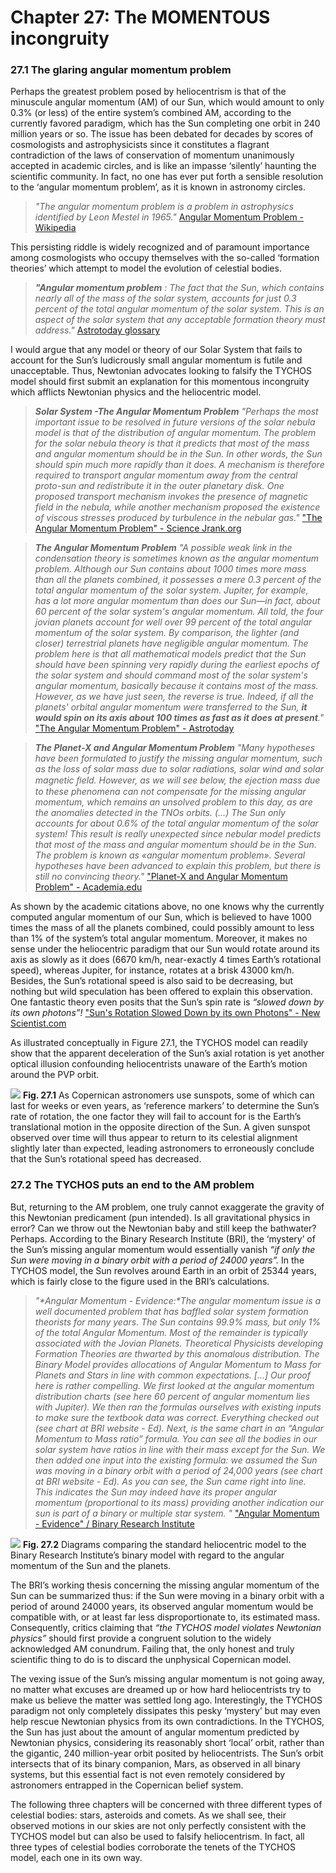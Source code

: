 Chapter 27: The MOMENTOUS incongruity
===========================================

### 27.1 The glaring angular momentum problem

Perhaps the greatest problem posed by heliocentrism is that of the minuscule angular momentum (AM) of our Sun, which would amount to only 0.3% (or less) of the entire system’s combined AM, according to the currently favored paradigm, which has the Sun completing one orbit in 240 million years or so. The issue has been debated for decades by scores of cosmologists and astrophysicists since it constitutes a flagrant contradiction of the laws of conservation of momentum unanimously accepted in academic circles, and is like an impasse ‘silently’ haunting the scientific community. In fact, no one has ever put forth a sensible resolution to the ‘angular momentum problem’, as it is known in astronomy circles.  

> _"The angular momentum problem is a problem in astrophysics identified by Leon Mestel in 1965."_ [Angular Momentum Problem - Wikipedia](https://en.wikipedia.org/wiki/Angular_momentum_problem)

This persisting riddle is widely recognized and of paramount importance among cosmologists who occupy themselves with the so-called ‘formation theories’ which attempt to model the evolution of celestial bodies.

> _**"Angular momentum problem** : The fact that the Sun, which contains nearly all of the mass of the solar system, accounts for just 0.3 percent of the total angular momentum of the solar system. This is an aspect of the solar system that any acceptable formation theory must address."_ [Astrotoday glossary](https://lifeng.lamost.org/courses/astrotoday/CHAISSON/GLOSSARY/GLOSS_A.HTM#angular%20momentum%20problem)

I would argue that any model or theory of our Solar System that fails to account for the Sun’s ludicrously small angular momentum is futile and unacceptable. Thus, Newtonian advocates looking to falsify the TYCHOS model should first submit an explanation for this momentous incongruity which afflicts Newtonian physics and the heliocentric model. 

> _**Solar System -The Angular Momentum Problem** "Perhaps the most important issue to be resolved in future versions of the solar nebula model is that of the distribution of angular momentum. The problem for the solar nebula theory is that it predicts that most of the mass and angular momentum should be in the Sun. In other words, the Sun should spin much more rapidly than it does. A mechanism is therefore required to transport angular momentum away from the central proto-sun and redistribute it in the outer planetary disk. One proposed transport mechanism invokes the presence of magnetic field in the nebula, while another mechanism proposed the existence of viscous stresses produced by turbulence in the nebular gas."_ ["The Angular Momentum Problem" - Science Jrank.org](https://science.jrank.org/pages/6266/Solar-System-angular-momentum-problem.html)

> _**The Angular Momentum Problem** "A possible weak link in the condensation theory is sometimes known as the angular momentum problem. Although our Sun contains about 1000 times more mass than all the planets combined, it possesses a mere 0.3 percent of the total angular momentum of the solar system. Jupiter, for example, has a lot more angular momentum than does our Sun—in fact, about 60 percent of the solar system's angular momentum. All told, the four jovian planets account for well over 99 percent of the total angular momentum of the solar system. By comparison, the lighter (and closer) terrestrial planets have negligible angular momentum. The problem here is that all mathematical models predict that the Sun should have been spinning very rapidly during the earliest epochs of the solar system and should command most of the solar system's angular momentum, basically because it contains most of the mass. However, as we have just seen, the reverse is true. Indeed, if all the planets' orbital angular momentum were transferred to the Sun, **it would spin on its axis about 100 times as fast as it does at present**."_ ["The Angular Momentum Problem" - Astrotoday](https://lifeng.lamost.org/courses/astrotoday/CHAISSON/AT315/HTML/AT31505.HTM)

> _**The Planet-X and Angular Momentum Problem** "Many hypotheses have been formulated to justify the missing angular momentum, such as the loss of solar mass due to solar radiations, solar wind and solar magnetic ﬁeld. However, as we will see below, the ejection mass due to these phenomena can not compensate for the missing angular momentum, which remains an unsolved problem to this day, as are the anomalies detected in the TNOs orbits. (...) The Sun only accounts for about 0.6% of the total angular momentum of the solar system! This result is really unexpected since nebular model predicts that most of the mass and angular momentum should be in the Sun. The problem is known as «angular momentum problem». Several hypotheses have been advanced to explain this problem, but there is still no convincing theory."_ ["Planet-X and Angular Momentum Problem" - Academia.edu](https://www.academia.edu/32890375/The_Planet-X_and_Angular_Momentum_Problem)

As shown by the academic citations above, no one knows why the currently computed angular momentum of our Sun, which is believed to have 1000 times the mass of all the planets combined, could possibly amount to less than 1% of the system’s total angular momentum. Moreover, it makes no sense under the heliocentric paradigm that our Sun would rotate around its axis as slowly as it does (6670 km/h, near-exactly 4 times Earth’s rotational speed), whereas Jupiter, for instance, rotates at a brisk 43000 km/h. Besides, the Sun’s rotational speed is also said to be decreasing, but nothing but wild speculation has been offered to explain this observation. One fantastic theory even posits that the Sun’s spin rate is _“slowed down by its own photons”!_ ["Sun's Rotation Slowed Down by its own Photons" - New Scientist.com](https://www.newscientist.com/article/2120202-suns-rotation-is-slowed-down-by-its-own-photons/) 

As illustrated conceptually in Figure 27.1, the TYCHOS model can readily show that the apparent deceleration of the Sun’s axial rotation is yet another optical illusion confounding heliocentrists unaware of the Earth’s motion around the PVP orbit. 

![](https://septclues.com/TYCHOS/SUN_deceleration_illusion_01.jpg)
**Fig. 27.1** As Copernican astronomers use sunspots, some of which can last for weeks or even years, as ‘reference markers’ to determine the Sun’s rate of rotation, the one factor they will fail to account for is the Earth’s translational motion in the opposite direction of the Sun. A given sunspot observed over time will thus appear to return to its celestial alignment slightly later than expected, leading astronomers to erroneously conclude that the Sun’s rotational speed has decreased.

### 27.2 The TYCHOS puts an end to the AM problem
 
But, returning to the AM problem, one truly cannot exaggerate the gravity of this Newtonian predicament (pun intended). Is all gravitational physics in error? Can we throw out the Newtonian baby and still keep the bathwater? Perhaps. According to the Binary Research Institute (BRI), the ‘mystery’ of the Sun’s missing angular momentum would essentially vanish _“if only the Sun were moving in a binary orbit with a period of 24000 years”._ In the TYCHOS model, the Sun revolves around Earth in an orbit of 25344 years, which is fairly close to the figure used in the BRI’s calculations.

> _"**Angular Momentum - Evidence*:*The angular momentum issue is a well documented problem that has baffled solar system formation theorists for many years. The Sun contains 99.9% mass, but only 1% of the total Angular Momentum. Most of the remainder is typically associated with the Jovian Planets. Theoretical Physicists developing Formation Theories are thwarted by this anomalous distribution. The Binary Model provides allocations of Angular Momentum to Mass for Planets and Stars in line with common expectations. [...] Our proof here is rather compelling. We first looked at the angular momentum distribution charts (see here 60 percent of angular momentum lies with Jupiter). We then ran the formulas ourselves with existing inputs to make sure the textbook data was correct. Everything checked out (see chart at BRI website - Ed). Next, is the same chart in an “Angular Momentum to Mass ratio” formula. You can see all the bodies in our solar system have ratios in line with their mass except for the Sun. We then added one input into the existing formula: we assumed the Sun was moving in a binary orbit with a period of 24,000 years (see chart at BRI website - Ed). As you can see, the Sun came right into line. This indicates the Sun may indeed have its proper angular momentum (proportional to its mass) providing another indication our sun is part of a binary or multiple star system. "_ ["Angular Momentum - Evidence" / Binary Research Institute](http://binaryresearchinstitute.com/bri/evidence/angular-momentum/) 

![](https://septclues.com/TYCHOS/AngularMomentum_of_the_SUN_01.jpg)
**Fig. 27.2** Diagrams comparing the standard heliocentric model to the Binary Research Institute’s binary model with regard to the angular momentum of the Sun and the planets.

The BRI’s working thesis concerning the missing angular momentum of the Sun can be summarized thus: if the Sun were moving in a binary orbit with a period of around 24000 years, its observed angular momentum would be compatible with, or at least far less disproportionate to, its estimated mass. Consequently, critics claiming that _“the TYCHOS model violates Newtonian physics”_ should first provide a congruent solution to the widely acknowledged AM conundrum. Failing that, the only honest and truly scientific thing to do is to discard the unphysical Copernican model. 

The vexing issue of the Sun’s missing angular momentum is not going away, no matter what excuses are dreamed up or how hard heliocentrists try to make us believe the matter was settled long ago. Interestingly, the TYCHOS paradigm not only completely dissipates this pesky ‘mystery’ but may even help rescue Newtonian physics from its own contradictions. In the TYCHOS, the Sun has just about the amount of angular momentum predicted by Newtonian physics, considering its reasonably short ‘local’ orbit, rather than the gigantic, 240 million-year orbit posited by heliocentrists. The Sun’s orbit intersects that of its binary companion, Mars, as observed in all binary systems, but this essential fact is not even remotely considered by astronomers entrapped in the Copernican belief system.

The following three chapters will be concerned with three different types of celestial bodies: stars, asteroids and comets. As we shall see, their observed motions in our skies are not only perfectly consistent with the TYCHOS model but can also be used to falsify heliocentrism. In fact, all three types of celestial bodies corroborate the tenets of the TYCHOS model, each one in its own way. 

